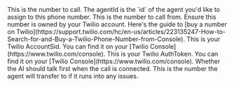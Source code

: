 <ParamField body="userPhoneNumber" type="string" required>
  This is the number to call.
</ParamField>

<ParamField body="agentId" type="string" required>
  The agentId is the `id` of the agent you'd like to assign to this phone
  number.
</ParamField>

<ParamField body="twilioPhoneNumber" type="string" required>
  This is the number to call from. Ensure this number is owned by your Twilio
  account. Here's the guide to [buy a number on
  Twilio](https://support.twilio.com/hc/en-us/articles/223135247-How-to-Search-for-and-Buy-a-Twilio-Phone-Number-from-Console).
</ParamField>

<ParamField body="twilioAccountSid" type="string" required>
  This is your Twilio AccountSid. You can find it on your [Twilio
  Console](https://www.twilio.com/console).
</ParamField>

<ParamField body="twilioAuthToken" type="string" required>
  This is your Twilio AuthToken. You can find it on your [Twilio
  Console](https://www.twilio.com/console).
</ParamField>

<ParamField body="startTalking" type="boolean" default="true">
  Whether the AI should talk first when the call is connected.
</ParamField>

<ParamField body="forwardingPhoneNumber" type="string">
  This is the number the agent will transfer to if it runs into any issues.
</ParamField>
